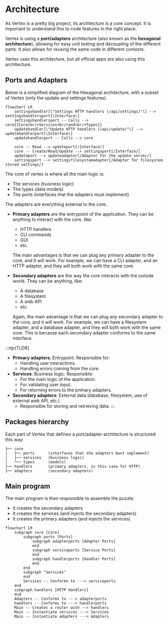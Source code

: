 # Architecture

As Vertex is a pretty big project, its architecture is a core concept. It is important to understand this to code features in the right place.

Vertex is using a **port/adapters** architecture (also known as the **hexagonal architecture**), allowing for easy unit testing and decoupling of the different parts. It also allows for reusing the same code in different contexts.

Vertex uses this architecture, but all official apps are also using this architecture.

## Ports and Adapters

Below is a simplified diagram of the Hexagonal architecture, with a subset of Vertex (only the update and settings features).

```mermaid
flowchart LR
    settingshandler[\"Settings HTTP handlers (/api/settings)"\] --> settingshandlersport[\Interface\]
    settingshandlersport -- Calls --> core{{Core<br/>Services<br/>and<br/>Types}}
    updatehandler[\"Update HTTP handlers (/api/update)"\] --> updatehandlerport[\Interface\]
    updatehandlerport -- Calls --> core

    core -- Read --> updateport[/Interface/]
    core -- Create/Read/Update --> settingsport[/Interface/]
    updateport --> updateadapter[/Adapter for the update server/]
    settingsport --> settingsfilesystemadapter[/Adapter for filesystem stored settings/]
```

The core of vertex is where all the main logic is:
- The services (business logic)
- The types (data models)
- The ports (interfaces that the adapters must implement)

The adapters are everything external to the core.
- **Primary adapters** are the entrypoint of the application. They can be anything to interact with the core, like:
    - HTTP handlers
    - CLI commands
    - GUI
    - etc.

  The main advantages is that we can plug any primary adapter to the core, and it will work. For example, we can have a CLI adapter, and an HTTP adapter, and they will both work with the same core.
- **Secondary adapters** are the way the core interacts with the outside world. They can be anything, like:
    - A database
    - A filesystem
    - A web API
    - etc.

  Again, the main advantage is that we can plug any secondary adapter to the core, and it will work. For example, we can have a filesystem adapter, and a database adapter, and they will both work with the same core. This is because each secondary adapter conforms to the same interface.

:::tip{TLDR}
- **Primary adapters**: Entrypoint. Responsible for:
    - Handling user interactions.
    - Handling errors coming from the core.
- **Services**: Business logic. Responsible:
    - For the main logic of the application.
    - For validating user input.
    - For returning errors to the primary adapters.
- **Secondary adapters**: External data (database, filesystem, use of external web API, etc.)
    - Responsible for storing and retrieving data.
:::

## Packages hierarchy

Each part of Vertex that defines a port/adapter architecture is structured this way:

```plain
├── core
│   ├── ports      (interfaces that the adapters must implement)
│   ├── services   (business logic)
│   └── types      (models)
├── handlers       (primary adapters, in this case for HTTP)
├── adapters       (secondary adapters)
```

## Main program

The main program is then responsible to assemble the puzzle:
- It creates the secondary adapters
- It creates the services (and injects the secondary adapters)
- It creates the primary adapters (and injects the services)

```mermaid
flowchart LR
    subgraph core [Core]
        subgraph ports [Ports]
            subgraph adapterports [Adapter Ports]
            end
            subgraph serviceports [Service Ports]
            end
            subgraph handlerports [Handler Ports]
            end
        end
        subgraph "Services"
        end
        Services -- Conforms to ---> serviceports
    end
    subgraph handlers [HTTP Handlers]
    end
    Adapters -- Conforms to ---> adapterports
    handlers -- Conforms to ---> handlerports
    Main -- Creates a router with --> handlers
    Main -- Instantiate services ---> Services
    Main -- Instantiate adapters ---> Adapters
```
